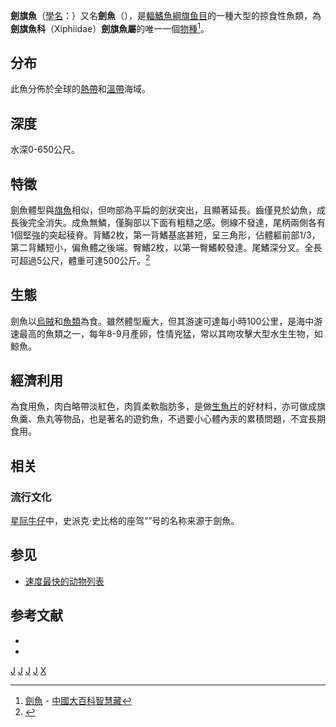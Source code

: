 {{redirect2|劍魚|其他意思|劍魚 (消歧義)}}
{{Speciesbox
| fossil_range = {{fossilrange|3|0|earliest=15}} [[上新世|上新世]]至现代<ref name=fierstine>Fierstine, Harry L. "A paleontological review of three billfish families (Istiophoridae, Xiphiidae, and Xiphiorhynchidae)." Biological Sciences (1990): 11.</ref>
| status = LC
| status_system = iucn3.1
| status_ref = <ref name=IUCN>{{IUCN2011.2 |assessors=Collette, B., Acero, A., Amorim, A.F., Bizsel, K., Boustany, A., Canales Ramirez, C., Cardenas, G., Carpenter, K.E., de Oliveira Leite Jr., N., Di Natale, A., Die, D., Fox, W., Fredou, F.L., Graves, J., Guzman-Mora, A., Viera Hazin, F.H., Hinton, M., Juan Jorda, M., Minte Vera, C., Miyabe, N., Montano Cruz, R., Masuti, E., Nelson, R., Oxenford, H., Restrepo, V., Salas, E., Schaefer, K., Schratwieser, J., Serra, R., Sun, C., Teixeira Lessa, R.P., Pires Ferreira Travassos, P.E., Uozumi, Y. & Yanez, E. |year=2011 |id=23148 |title= Xiphias gladius |downloaded=15 December 2011}}</ref>
| image = Xiphias gladius1.jpg
| grandparent authority = {{le|William John Swainson|William John Swainson|Swainson}}, 1839
| parent authority = [[Linnaeus|Linnaeus]], 1758
| taxon = Xiphias gladius
| authority = [[Linnaeus|Linnaeus]], 1758
| synonyms ={{collapsible list|
*''Tetrapturus imperator'' <small>(Bloch & Schneider, 1801)</small>
*''Xiphias estara''<br /><small>Bloch & Schneider, 1801</small>''
*''Xiphias imperator''<br /><small>Phillipps, 1932</small>''
*''Xiphias gladius estara''<br /><small>Phillipps, 1932</small>''
*''Xiphias thermaicus''<br /><small>Serbetis, 1951</small>''
*''Xiphias rondeletti''<br /><small>Leach, 1818</small>''
*''Phaethonichthys tuberculatus''<br /><small>Nichols, 1923</small>''
 }}
}}

'''劍旗魚'''（[[學名|學名]]：{{lang|la|''Xiphias gladius''}}）又名'''劍魚'''（{{lang-en|swordfish|link=yes}}），是[[輻鰭魚綱|輻鰭魚綱]][[旗鱼目|旗鱼目]]的一種大型的掠食性魚類，為'''劍旗魚科'''（Xiphiidae）'''劍旗魚屬'''的唯一一個[[物種|物種]]<ref>[http://140.128.103.128/web/Content.asp?ID=19428&Query=3 劍魚] - [[中國大百科智慧藏|中國大百科智慧藏]]</ref>。

== 分布 ==
此魚分佈於全球的[[熱帶|熱帶]]和[[溫帶|溫帶]]海域。

== 深度 ==
水深0-650公尺。

== 特徵 ==
劍魚體型與[[旗魚|旗魚]]相似，但吻部為平扁的劍狀突出，且顯著延長。齒僅見於幼魚，成長後完全消失。成魚無鱗，僅胸部以下面有粗糙之感。側線不發達，尾柄兩側各有1個堅強的突起稜脊。背鰭2枚，第一背鰭基底甚短，呈三角形，佔體軀前部1/3，第二背鰭短小，偏魚體之後端。臀鰭2枚，以第一臀鰭較發達。尾鰭深分叉。全長可超過5公尺，體重可達500公斤。<ref>{{Cite web |url=http://www.soa.gov.cn/kepu/yu/xc39.htm |title=劍魚 |accessdate=2007-07-10 |archive-date=2007-07-04 |archive-url=https://web.archive.org/web/20070704163356/http://www.soa.gov.cn/kepu/yu/xc39.htm |dead-url=no }}</ref>

== 生態 ==
劍魚以[[烏賊|烏賊]]和[[魚類|魚類]]為食。雖然體型龐大，但其游速可達每小時100公里，是海中游速最高的魚類之一，每年8-9月產卵，性情兇猛，常以其吻攻擊大型水生生物，如鯨魚。

== 經濟利用 ==
為食用魚，肉白略帶淡紅色，肉質柔軟脂肪多，是做[[生魚片|生魚片]]的好材料，亦可做成旗魚羹、魚丸等物品，也是著名的遊釣魚，不過要小心體內汞的累積問題，不宜長期食用。

== 相关 ==

=== 流行文化 ===

[[星际牛仔|星际牛仔]]中，史派克·史比格的座驾“{{nihongo|劍魚II|ソードフィッシュII|Swordfish II}}”号的名称来源于劍魚。

== 参见 ==

* [[速度最快的动物列表|速度最快的动物列表]]

== 参考文献 ==
{{refbegin}}
{{reflist}}
* {{IUCN2006|assessors=Safina|year=1996|id=23148|title=Xiphias gladius|downloaded=2007年3月17日}}
* {{ITIS|ID=172482 |taxon=''Xiphias gladius'' |downloaded=2007年3月17日}}
{{refend}}
{{Taxonbar|from=Q164327}}

[[Category:IUCN红色名录无危物种|J]]
[[Category:食用鱼|J]]
[[Category:劍旗魚屬|J]]
[[Category:卡尔·林奈命名的生物分类|J]]
[[Category:1758年描述的魚類|X]]